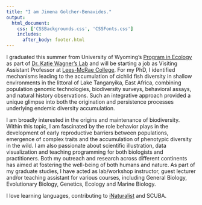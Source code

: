 ```yaml
---
title: "I am Jimena Golcher-Benavides."
output: 
  html_document:
    css: ['CSSBackgrounds.css', 'CSSFonts.css']
    includes:
      after_body: footer.html
---
```


<!-- This adds my headshot, floating to the left of the text and with 20 pixels of padding around it.  -->

<script>
   $(document).ready(function() {
     $head = $('#header');
     $head.prepend('<img src=\"JimenaGB.jpeg\" style=\"float: left;width: 300px;padding: 20px\"/>')
   });
</script>

  I graduated this summer from University of Wyoming's [Program in Ecology](http://www.uwyo.edu/pie/) as part of [Dr. Katie Wagner's Lab](https://cewagnerlab.com) and will be starting a job as Visiting Assistant Professor at [Lees-McRae College](http://https://www.lmc.edu/index.htm). For my PhD, I identified mechanisms leading to the accumulation of cichlid fish diversity in shallow environments in the littoral of Lake Tanganyika, East Africa, combining population genomic technologies, biodiversity surveys, behavioral assays, and natural history observations. Such an integrative approach provided a unique glimpse into both the origination and persistence processes underlying endemic diversity accumulation. 
  
  I am broadly interested in the origins and maintenance of biodiversity. Within this topic, I am fascinated by the role behavior plays in the development of early reproductive barriers between populations, emergence of complex traits and the accumulation of phenotypic diversity in the wild. I am also passionate about scientific illustration, data visualization and teaching programming for both biologists and practitioners. Both my outreach and research across different continents has aimed at fostering the well-being of both humans and nature. As part of my graduate studies, I have acted as lab/workshop instructor, guest lecturer and/or teaching assistant for various courses, including General Biology, Evolutionary Biology, Genetics, Ecology and Marine Biology.
    
  I love learning languages, contributing to [iNaturalist](https://www.inaturalist.org) and SCUBA.
